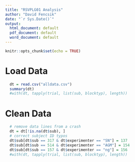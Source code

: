 ```yaml
---
title: "RSVPLG01 Analysis"
author: "David Fencsik"
date: "`r Sys.Date()`"
output:
  html_document: default
  pdf_document: default
  word_document: default
---
```


```r
knitr::opts_chunk$set(echo = TRUE)
```

# Load Data

```r
  dt = read.csv("alldata.csv")
  summary(dt)
  #with(dt, tapply(trial, list(sub, blocktyp), length))
```

# Clean Data

```r
  # remove data lines from a crash
  dt = dt[!is.na(dt$sub), ]
  # correct subject ID typos
  dt$sub[dt$sub == 317 & dt$experimenter == "SN"] = 137
  dt$sub[dt$sub == 514 & dt$experimenter == "AGM"] = 154
  dt$sub[dt$sub == 157 & dt$experimenter == "ng"] = 156
  #with(dt, tapply(trial, list(sub, blocktyp), length))
```
